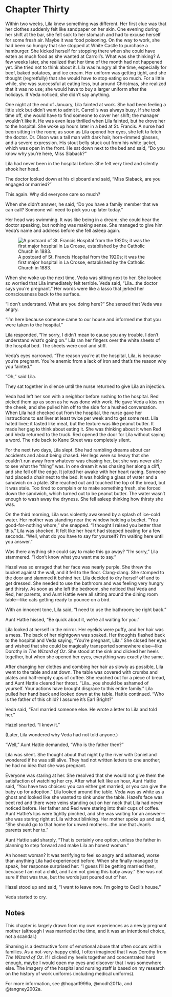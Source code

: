 # Chapter Thirty

Within two weeks, Lila knew something was different. Her first clue was that her clothes suddenly felt like sandpaper on her skin. One evening during her shift at the bar, she felt sick to her stomach and had to excuse herself for some fresh air. Maybe it was food poisoning. On the way to work, she had been so hungry that she stopped at White Castle to purchase a hamburger. She kicked herself for stopping there when she could have eaten as much food as she wanted at Carroll's. What was she thinking? A few weeks later, she realized that her time of the month had not happened yet. She tried not to think about it. Lila was hungry all the time, especially for beef, baked potatoes, and ice cream. Her uniform was getting tight, and she thought (regretfully) that she would have to stop eating so much. For a little while, she was successful at eating less, but around Christmas, she realized that it was no use; she would have to buy a larger uniform after the holidays. If Veda noticed, she didn't say anything.  

One night at the end of January, Lila fainted at work. She had been feeling a little sick but didn't want to admit it. Carroll's was always busy. If she took time off, she would have to find someone to cover her shift; the manager wouldn't like it. He was even less thrilled when Lila fainted, but he drove her to the hospital. She woke up hours later in a bed at St. Francis. A nurse had been sitting in the room; as soon as Lila opened her eyes, she left to fetch the doctor. Dr. Olson was a tall man with dark hair, horn-rimmed glasses, and a severe expression. His stout belly stuck out from his white jacket, which was open in the front. He sat down next to the bed and said, "Do you know why you're here, Miss Slaback?" 

Lila had never been in the hospital before. She felt very tired and silently shook her head. 

The doctor looked down at his clipboard and said, "Miss Slaback, are you engaged or married?" 

This again. Why did everyone care so much? 

When she didn't answer, he said, "Do you have a family member that we can call? Someone will need to pick you up later today." 

Her head was swimming. It was like being in a dream; she could hear the doctor speaking, but nothing was making sense. She managed to give him Veda's name and address before she fell asleep again.

![A postcard of St. Francis Hospital from the 1920s; it was the first major hospital in La Crosse, established by the Catholic Church in 1883.](images/Akou18.jpg){fig-scap="A postcard of St. Francis Hospital from the 1920s" fig-alt="Vintage postcard showing a color photograph of Saint Francis Hospital in La Crosse, Wisconsin. The red brick building is eight-stories high. There are several cars parked in front of the entrance, which is not as tall as the rest of the building."}

When she woke up the next time, Veda was sitting next to her. She looked so worried that Lila immediately felt terrible. Veda said, "Lila&hellip;the doctor says you're pregnant." Her words were like a lasso that jerked her consciousness back to the surface. 

"I don't understand. What are you doing here?" She sensed that Veda was angry. 

"I'm here because someone came to our house and informed me that you were taken to the hospital." 

Lila responded, "I'm sorry, I didn't mean to cause you any trouble. I don't understand what's going on." Lila ran her fingers over the white sheets of the hospital bed. The sheets were cool and stiff. 

Veda's eyes narrowed. "The reason you're at the hospital, Lila, is because you're pregnant. You're anemic from a lack of iron and that's the reason why you fainted." 

"Oh," said Lila. 

They sat together in silence until the nurse returned to give Lila an injection.

Veda had left her son with a neighbor before rushing to the hospital. Red picked them up as soon as he was done with work. He gave Veda a kiss on the cheek, and she pulled him off to the side for a hushed conversation. When Lila had checked out from the hospital, the nurse gave her instructions to eat liver at least twice per week and to get some rest. Lila hated liver; it tasted like meat, but the texture was like peanut butter. It made her gag to think about eating it. She was thinking about it when Red and Veda returned to the truck. Red opened the door for Lila without saying a word. The ride back to Kane Street was completely silent.  

For the next two days, Lila slept. She had rambling dreams about car accidents and about being chased. Her legs were so heavy that she couldn't run away from whatever was chasing her, but she was never able to see what the "thing" was. In one dream it was chasing her along a cliff, and she fell off the edge. It jolted her awake with her heart racing. Someone had placed a chair next to the bed. It was holding a glass of water and a sandwich on a plate. She reached out and touched the top of the bread, but it was stale. Too tired to complain or to make something fresh, she forced down the sandwich, which turned out to be peanut butter. The water wasn't enough to wash away the dryness. She fell asleep thinking how thirsty she was.  

On the third morning, Lila was violently awakened by a splash of ice-cold water. Her mother was standing near the window holding a bucket. "You good-for-nothing whore," she snapped. "I thought I raised you better than this." Lila was shocked. It felt like her heart had stopped beating for a few seconds. "Well, what do you have to say for yourself? I'm waiting here until you answer." 

Was there anything she could say to make this go away? "I'm sorry," Lila stammered. "I don't know what you want me to say." 

Hazel was so enraged that her face was nearly purple. She threw the bucket against the wall, and it fell to the floor. Clang-clang. She stomped to the door and slammed it behind her. Lila decided to dry herself off and to get dressed. She needed to use the bathroom and was feeling very hungry and thirsty. As soon as she left the bedroom, she noticed that Veda and Red, her parents, and Aunt Hattie were all sitting around the dining room table---like cats getting ready to pounce on a bird. 

With an innocent tone, Lila said, "I need to use the bathroom; be right back." 

Aunt Hattie hissed, "Be quick about it, we're all waiting for you." 

Lila looked at herself in the mirror. Her eyelids were puffy, and her hair was a mess. The back of her nightgown was soaked. Her thoughts flashed back to the hospital and Veda saying, "You're pregnant, Lila." She closed her eyes and wished that she could be magically transported somewhere else---like Dorothy in *The Wizard of Oz*. She stood at the sink and clicked her heels together, but when she opened her eyes, everything was exactly the same.  

After changing her clothes and combing her hair as slowly as possible, Lila went to the table and sat down. The table was covered with crumbs and plates and half-empty cups of coffee. She reached out for a piece of bread, and Aunt Hattie cleared her throat. "Lila&hellip;you should be ashamed of yourself. Your actions have brought disgrace to this entire family." Lila pulled her hand back and looked down at the table. Hattie continued. "Who is the father of this child? I assume it's Earl Bright?" 

Veda said, "Earl married someone else. He wrote a letter to Lila and told her." 

Hazel snorted. "I knew it." 

(Later, Lila wondered why Veda had not told anyone.) 

"Well," Aunt Hattie demanded, "Who is the father then?" 

Lila was silent. She thought about that night by the river with Daniel and wondered if he was still alive. They had not written letters to one another; he had no idea that she was pregnant.  

Everyone was staring at her. She resolved that she would not give them the satisfaction of watching her cry. After what felt like an hour, Aunt Hattie said, "You have two choices: you can either get married, or you can give the baby up for adoption." Lila looked around the table. Veda was as white as a ghost and looked like she wanted to sink under the table. Hazel's face was beet red and there were veins standing out on her neck that Lila had never noticed before. Her father and Red were staring into their cups of coffee. Aunt Hattie's lips were tightly pinched, and she was waiting for an answer---she was staring right at Lila without blinking. Her mother spoke up and said, "She should go to that home for unwed mothers&hellip;the one that Jean's parents sent her to." 

Aunt Hattie said sharply, "That is certainly one option, unless the father in planning to step forward and make Lila an honest woman." 

An honest woman? It was terrifying to feel so angry and ashamed, worse than anything Lila had experienced before. When she finally managed to speak, her response surprised her: "I guess I'll be getting married then, because I am not a child, and I am not giving this baby away." She was not sure if that was true, but the words just poured out of her. 

Hazel stood up and said, "I want to leave now. I'm going to Cecil's house." 

Veda started to cry.

## Notes

This chapter is largely drawn from my own experiences as a newly pregnant mother (although I was married at the time, and it was an intentional choice, not a scandal.) 

Shaming is a destructive form of emotional abuse that often occurs within families. As a not-very-happy child, I often imagined that I was Dorothy from *The Wizard of Oz*. If I clicked my heels together and concentrated hard enough, maybe I would open my eyes and discover that I was somewhere else. The imagery of the hospital and nursing staff is based on my research on the history of work uniforms (including medical uniforms).  

For more information, see @hogan1999a, @modh2011a, and @tangney2002a.  

